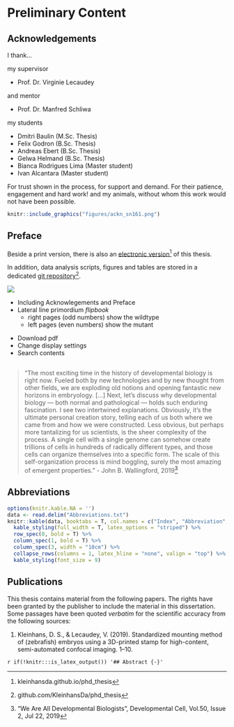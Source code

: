 # Preliminary Content {-}

## Acknowledgements {-}

\vspace{1cm}

I thank...\newline
  
\noindent my supervisor
  
- Prof. Dr. Virginie Lecaudey

\noindent and mentor

- Prof. Dr. Manfred Schliwa
  
\noindent my students
  
- Dmitri Baulin (M.Sc. Thesis)
- Felix Godron (B.Sc. Thesis)
- Andreas Ebert (B.Sc. Thesis)
- Gelwa Helmand (B.Sc. Thesis)
- Bianca Rodrigues Lima (Master student)
- Ivan Alcantara (Master student)
  
For trust shown in the process, for support and demand. \newline For their patience, engagement and hard work!
\newline\newline
\noindent and my animals, without whom this work would not have been possible.

```r
knitr::include_graphics("figures/ackn_sn161.png")
```

\newpage

## Preface {-}

\vspace{1cm}

\noindent Beside a print version, there is also an [electronic version](kleinhansda.github.io/phd_thesis)^[kleinhansda.github.io/phd_thesis] of this thesis. 

\noindent In addition, data analysis scripts, figures and tables are stored in a dedicated [git repository](github.com/KleinhansDa/phd_thesis)^[github.com/KleinhansDa/phd_thesis].

![](figures/flipbook/flip.png)

\noindent \textbf{Print version}
  
- Including Acknowlegements and Preface
- Lateral line primordium _flipbook_
  + right pages (odd numbers) show the wildtype
  + left pages (even numbers) show the mutant

\noindent \textbf{Electronic version}
  
- Download pdf
- Change display settings
- Search contents

\newpage

##  {-}

\vspace{1cm}

> "The most exciting time in the history of developmental biology is right now. Fueled both by new technologies and by new thought from other fields, we are exploding old notions and opening fantastic new horizons in embryology. [...]
> Next, let’s discuss why developmental biology — both normal and pathological — holds such enduring fascination. I see two intertwined explanations. Obviously, it’s the ultimate personal creation story, telling each of us both where we came from and how we were constructed. Less obvious, but perhaps more tantalizing for us scientists, is the sheer complexity of the process. A single cell with a single genome can somehow create trillions of cells in hundreds of radically different types, and those cells can organize themselves into a specific form. The scale of this self-organization process is mind boggling, surely the most amazing of emergent properties."
> \- John B. Wallingford, 2019^["We Are All Developmental Biologists", Developmental Cell, Vol.50, Issue 2, Jul 22, 2019]

## Abbreviations {-}

\vspace{1cm}

```r
options(knitr.kable.NA = '')
data <- read.delim("Abbreviations.txt")
knitr::kable(data, booktabs = T, col.names = c("Index", "Abbreviation", "Elaboration"), align = c('c', 'c', 'l')) %>%
  kable_styling(full_width = T, latex_options = "striped") %>%
  row_spec(0, bold = T) %>%
  column_spec(1, bold = T) %>%
  column_spec(3, width = "10cm") %>%
  collapse_rows(columns = 1, latex_hline = "none", valign = "top") %>%
  kable_styling(font_size = 9)
```

\newpage

## Publications {-}

\vspace{1cm}

This thesis contains material from the following papers. The rights have been granted by the publisher to include the material in this dissertation. Some passages have been quoted _verbatim_ for the scientific accuracy from the following sources:
  
  1. Kleinhans, D. S., & Lecaudey, V. (2019). Standardized mounting method of (zebrafish) embryos using a 3D-printed stamp for high-content, semi-automated confocal imaging. 1–10.

`r if(!knitr:::is_latex_output()) '## Abstract {-}'`
